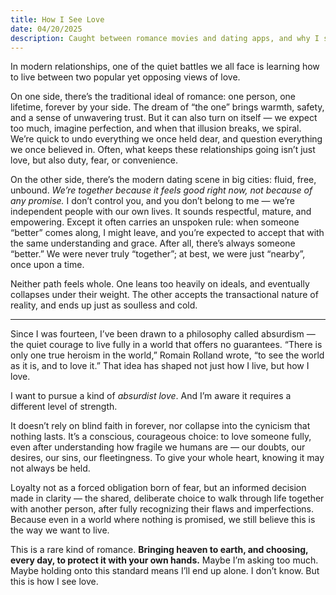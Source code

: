 ```yaml
---
title: How I See Love
date: 04/20/2025
description: Caught between romance movies and dating apps, and why I still want to believe in something deeper
---
```


In modern relationships, one of the quiet battles we all face is learning how to live between two popular yet opposing views of love.

On one side, there’s the traditional ideal of romance: one person, one lifetime, forever by your side. The dream of “the one” brings warmth, safety, and a sense of unwavering trust. But it can also turn on itself — we expect too much, imagine perfection, and when that illusion breaks, we spiral. We’re quick to undo everything we once held dear, and question everything we once believed in. Often, what keeps these relationships going isn’t just love, but also duty, fear, or convenience.

On the other side, there’s the modern dating scene in big cities: fluid, free, unbound. *We’re together because it feels good right now, not because of any promise.* I don’t control you, and you don’t belong to me — we’re independent people with our own lives. It sounds respectful, mature, and empowering. Except it often carries an unspoken rule: when someone “better” comes along, I might leave, and you’re expected to accept that with the same understanding and grace. After all, there’s always someone “better.” We were never truly “together”; at best, we were just “nearby”, once upon a time.

Neither path feels whole. One leans too heavily on ideals, and eventually collapses under their weight. The other accepts the transactional nature of reality, and ends up just as soulless and cold.

---

Since I was fourteen, I’ve been drawn to a philosophy called absurdism — the quiet courage to live fully in a world that offers no guarantees. “There is only one true heroism in the world,” Romain Rolland wrote, “to see the world as it is, and to love it.” That idea has shaped not just how I live, but how I love.

I want to pursue a kind of *absurdist love*. And I’m aware it requires a different level of strength.

It doesn’t rely on blind faith in forever, nor collapse into the cynicism that nothing lasts. It’s a conscious, courageous choice: to love someone fully, even after understanding how fragile we humans are — our doubts, our desires, our sins, our fleetingness. To give your whole heart, knowing it may not always be held.

Loyalty not as a forced obligation born of fear, but an informed decision made in clarity — the shared, deliberate choice to walk through life together with another person, after fully recognizing their flaws and imperfections. Because even in a world where nothing is promised, we still believe this is the way we want to live.

This is a rare kind of romance. **Bringing heaven to earth, and choosing, every day, to protect it with your own hands.** Maybe I’m asking too much. Maybe holding onto this standard means I’ll end up alone. I don’t know. But this is how I see love.
